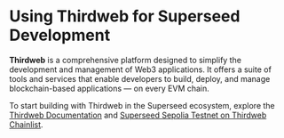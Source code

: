 
# Using Thirdweb for Superseed Development

**Thirdweb** is a comprehensive platform designed to simplify the development and management of Web3 applications. It offers a suite of tools and services that enable developers to build, deploy, and manage blockchain-based applications — on every EVM chain. 

To start building with Thirdweb in the Superseed ecosystem, explore the [Thirdweb Documentation](https://portal.thirdweb.com/) and [Superseed Sepolia Testnet on Thirdweb Chainlist](https://thirdweb.com/superseed-sepolia-testnet).

